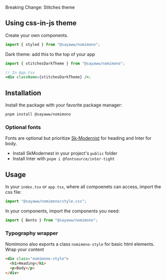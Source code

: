
<Banner />

<Callout>Breaking Change: Stitches theme</Callout>

## Using css-in-js theme

Create your own components.

```jsx
import { styled } from "@sayaww/nomimono";
```

Dark theme: add this to the top of your app

```jsx
import { stitchesDarkTheme } from "@sayaww/nomimono";

// In App.tsx
<div className={stitchesDarkTheme} />;
```

## Installation

Install the package with your favorite package manager:

```zsh
pnpm install @sayaww/nomimono
```

### Optional fonts

Fonts are optional but prioritize [Sk-Modernist](https://seankanedesign.gumroad.com/l/sk-modernist) for heading and
Inter for body.

- Install SkModernest in your project's `public` folder
- Install Inter with `pnpm i @fontsource/inter-tight`

## Usage

In your `index.tsx` or `app.tsx`, where all compoenets can access, import the css file:

```jsx
import "@sayaww/nomimono/style.css";
```

In your components, import the components you need:

```jsx
import { Bento } from "@sayaww/nomimono";
```

### Typography wrapper

Nomimono also exports a class `nomimono-style` for basic html elements. Wrap your content

```html
<div class="nomimono-style">
  <h1>Heading</h1>
  <p>Body</p>
</div>
```
